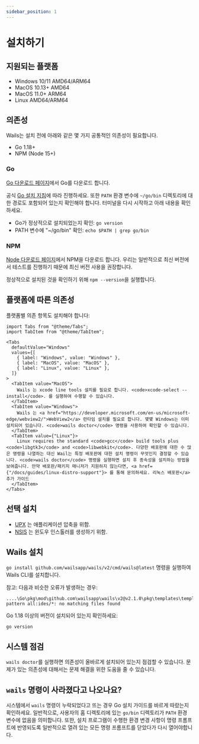 ```yaml
---
sidebar_position: 1
---
```


# 설치하기

## 지원되는 플랫폼

- Windows 10/11 AMD64/ARM64
- MacOS 10.13+ AMD64
- MacOS 11.0+ ARM64
- Linux AMD64/ARM64

## 의존성

Wails는 설치 전에 아래와 같은 몇 가지 공통적인 의존성이 필요합니다.

- Go 1.18+
- NPM (Node 15+)

### Go

[Go 다운로드 페이지](https://go.dev/dl/)에서 Go를 다운로드 합니다.

공식 [Go 설치 지침](https://go.dev/doc/install)에 따라 진행하세요. 또한 `PATH` 환경 변수에 `~/go/bin` 디렉토리에 대한 경로도 포함되어 있는지 확인해야 합니다. 터미널을 다시 시작하고 아래 내용을 확인하세요.

- Go가 정상적으로 설치되었는지 확인: `go version`
- PATH 변수에 "~/go/bin" 확인: `echo $PATH | grep go/bin`

### NPM

[Node 다운로드 페이지](https://nodejs.org/en/download/)에서 NPM을 다운로드 합니다. 우리는 일반적으로 최신 버전에서 테스트를 진행하기 때문에 최신 버전 사용을 권장합니다.

정상적으로 설치된 것을 확인하기 위해 `npm --version`을 실행합니다.

## 플랫폼에 따른 의존성

플랫폼별 의존 항목도 설치해야 합니다:

```mdx-code-block
import Tabs from "@theme/Tabs";
import TabItem from "@theme/TabItem";

<Tabs
  defaultValue="Windows"
  values={[
    { label: "Windows", value: "Windows" },
    { label: "MacOS", value: "MacOS" },
    { label: "Linux", value: "Linux" },
  ]}
>
  <TabItem value="MacOS">
    Wails 는 xcode line tools 설치를 필요로 합니다. <code>xcode-select --install</code>. 를 실행하여 수행할 수 있습니다.
  </TabItem>
  <TabItem value="Windows">
    Wails 는 <a href="https://developer.microsoft.com/en-us/microsoft-edge/webview2/">WebView2</a> 런타임 설치를 필요로 합니다. 몇몇 Windows는 이미 설치되어 있습니다. <code>wails doctor</code> 명령을 사용하여 확인할 수 있습니다.
  </TabItem>
  <TabItem value={"Linux"}>
    Linux requires the standard <code>gcc</code> build tools plus <code>libgtk3</code> and <code>libwebkit</code>. 다양한 배포판에 대한 수 많은 명령을 나열하는 대신 Wail는 특정 배포판에 대한 설치 명령이 무엇인지 결정할 수 있습니다. <code>wails doctor</code> 명령을 실행하면 설치 후 종속성을 설치하는 방법을 보여줍니다. 만약 배포판/패키지 매니저가 지원하지 않는다면, <a href={"/docs/guides/linux-distro-support"}> 를 통해 문의하세요. 리눅스 배포판</a> 추가 가이드
  </TabItem>
</Tabs>
```

## 선택 설치

- [UPX](https://upx.github.io/) 는 애플리케이션 압축을 위함.
- [NSIS](https://wails.io/docs/guides/windows-installer/) 는 윈도우 인스톨러를 생성하기 위함.

## Wails 설치

`go install github.com/wailsapp/wails/v2/cmd/wails@latest` 명령을 실행하여 Wails CLI를 설치합니다.

참고: 다음과 비슷한 오류가 발생하는 경우:

```shell
....\Go\pkg\mod\github.com\wailsapp\wails\v2@v2.1.0\pkg\templates\templates.go:28:12: pattern all:ides/*: no matching files found
```
Go 1.18 이상의 버전이 설치되어 있는지 확인하세요:
```shell
go version
```

## 시스템 점검

`wails doctor`를 실행하면 의존성이 올바르게 설치되어 있는지 점검할 수 있습니다. 문제가 있는 의존성에 대해서는 문제 해결을 위한 도움을 줄 수 있습니다.

## `wails` 명령이 사라졌다고 나오나요?

시스템에서 `wails` 명령이 누락되었다고 뜨는 경우 Go 설치 가이드를 바르게 따랐는지 확인하세요. 일반적으로, 사용자의 홈 디렉토리에 있는 `go/bin` 디렉토리가 `PATH` 환경 변수에 없음을 의미합니다. 또한, 설치 프로그램이 수행한 환경 변경 사항이 명령 프롬프트에 반영되도록 일반적으로 열려 있는 모든 명령 프롬프트를 닫았다가 다시 열어야합니다.
